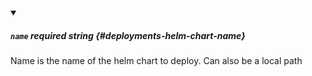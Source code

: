 
<details className="config-field" data-expandable="false" open>
<summary>

##### `name` <span class="config-field-required" data-required="true">required</span> <span class="config-field-type">string</span> <span class="config-field-default"></span> <span class="config-field-enum"></span> {#deployments-helm-chart-name}

Name is the name of the helm chart to deploy. Can also be a local path

</summary>



</details>
